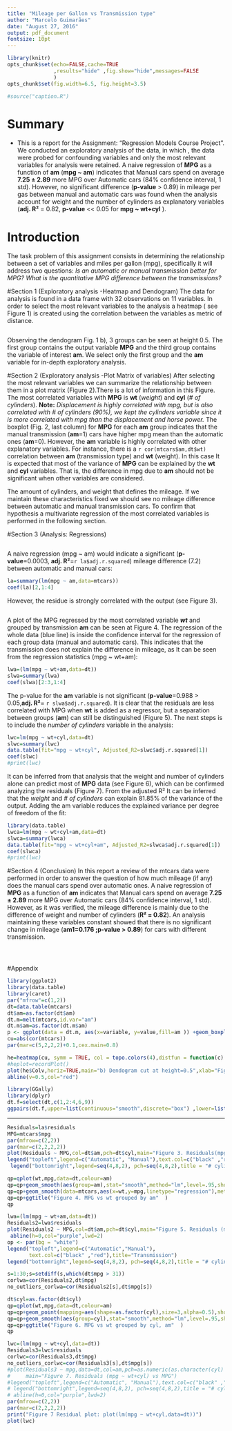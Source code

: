 ```yaml
---
title: "Mileage per Gallon vs Transmission type"
author: "Marcelo Guimarães"
date: "August 27, 2016"
output: pdf_document
fontsize: 10pt
---
```

```r
library(knitr)
opts_chunk$set(echo=FALSE,cache=TRUE
               ,results="hide" ,fig.show="hide",messages=FALSE
               )
opts_chunk$set(fig.width=6.5, fig.height=3.5)

#source("caption.R")


```
# Summary

* This is a report for the Assignment: "Regression Models Course Project".
We conducted an exploratory analysis of the data,  in which , the data were probed for confounding variables and only the most relevant variables for analysis were retained. A naive regression of **MPG** as a function of **am** (**mpg ~ am**) indicates that  Manual cars spend on average **7.25 $\pm$ 2.89**  more MPG over Automatic cars (84% confidence interval, 1 std). However, no significant difference (**p-value** > 0.89) in mileage per gas between manual and automatic cars was found when the analysis account for weight and the number of cylinders as explanatory variables (**adj. R²** = 0.82, **p-value** << 0.05 for **mpg ~ wt+cyl** ).

# Introduction 
The task problem of this assignment consists in determining the relationship between  a set of variables and miles per gallon (mpg), specifically it will address two questions: 
*Is an automatic or manual transmission better for MPG?*
*What is the quantitative MPG difference between the transmissions?*

#Section 1 (Exploratory analysis -Heatmap and Dendogram)
The data for analysis is found in a data frame with 32 observations on 11 variables. In order to select the most relevant variables to the analysis a heatmap  ( see Figure 1) is created using the correlation between the variables as metric of distance. 
```r
```
Observing the dendogram Fig. 1 b), 3 groups can be seen at height 0.5.
The first group contains the output variable **MPG** and the third group contains the variable of interest **am**. 
We select only the first group and the **am** variable for in-depth exploratory analysis.

#Section 2  (Exploratory analysis -Plot Matrix of variables)
After selecting the most relevant variables we can summarize the relationship between them in a plot matrix (Figure 2).There is a lot of information in this Figure. The most correlated variables with **MPG** is **wt** (*weight*) and **cyl** (*# of cylinders*).  **Note:** *Displacement is highly correlated with mpg, but is also correlated with # of cylinders (90%),  we kept the cylinders variable since it is more correlated with mpg than the displacement and horse power.*
The boxplot (Fig. 2, last column) for **MPG** for each **am** group indicates that the manual transmission (**am**=1) cars have higher mpg mean than the automatic ones (**am**=0). However, the **am** variable is highly correlated with other explanatory variables.
For instance, there is a `r cor(mtcars$am,dt$wt)` correlation between **am** (transmission type) and **wt** (weight). In this case It is expected that most of the variance of **MPG** can be explained by the **wt** and **cyl** variables. That is, the difference in mpg due to **am** should not be significant when other variables are considered. 

The amount of cylinders, and weight that defines the mileage. If we maintain these characteristics fixed we should see no mileage difference between automatic and manual transmission cars. 
To confirm that hypothesis a multivariate regression of the most correlated variables is performed in the following section.

#Section 3 (Analysis: Regressions)
```r
```
A naive regression (mpg ~ am) would indicate a significant (**p-value**=0.0003,
**adj. R²**=`r la$adj.r.squared`) mileage difference (7.2) between automatic and manual cars:
```r
la=summary(lm(mpg ~ am,data=mtcars))
coef(la)[2,1:4]
```
However, the residue is strongly correlated with the output (see Figure 3).
```r
```
A plot of the MPG regressed by the most correlated variable ***wt*** and grouped by transmission **am** can be seen at Figure 4. The regression of the whole data (blue line) is inside the confidence interval for the regression of each group data (manual and automatic cars). This indicates that the transmission does not explain the difference in mileage, as It can be seen from the regression statistics (mpg ~ wt+am): 
```r
lwa=(lm(mpg ~ wt+am,data=dt))
slwa=summary(lwa)
coef(slwa)[2:3,1:4]
```
The p-value for the **am** variable is not significant (**p-value**=0.988 > 0.05,**adj. R²**= `r slwa$adj.r.squared`). It is clear that the residuals are less correlated with MPG when **wt** is added as a regressor, but a separation between groups (**am**) can still be distinguished (Figure 5). The next steps is to include the *number of cylinders* variable in the analysis:
```r

lwc=lm(mpg ~ wt+cyl,data=dt)
slwc=summary(lwc)
data.table(fit="mpg ~ wt+cyl", Adjusted_R2=slwc$adj.r.squared[1])
coef(slwc)
#print(lwc)
```

It can be inferred from that analysis that the weight and number of cylinders alone can predict most of **MPG** data (see Figure 6), which can be confirmed analyzing the residuals (Figure 7). From the adjusted R² It can be inferred that the *weight* and *# of cylinders* can explain 81.85% of the variance of the output. Adding the am variable reduces the explained variance per degree of freedom of the fit:

```r
library(data.table)
lwca=lm(mpg ~ wt+cyl+am,data=dt)
slwca=summary(lwca)
data.table(fit="mpg ~ wt+cyl+am", Adjusted_R2=slwca$adj.r.squared[1])
coef(slwca)
#print(lwc)
```

#Section 4 (Conclusion)
In this report a review of the mtcars data were performed in order to answer the question of how much mileage (if any) does the manual cars spend over automatic ones. A naive regression of **MPG** as a function of **am** indicates that  Manual cars spend on average **7.25 $\pm$ 2.89**  more MPG over Automatic cars (84% confidence interval, 1 std). However, as it was verified, the mileage difference is mainly due to the difference of weight and number of cylinders (**R² = 0.82**). An analysis maintaining these variables constant showed that there is no significant change in mileage (**am1=0.176 ;p-value > 0.89**) for cars with different transmission.
```r
```
```r
```
```r
```


#Appendix

```r

library(ggplot2)
library(data.table)
library(caret)
par("mfrow"=c(1,2))
dt=data.table(mtcars)
dt$am=as.factor(dt$am)
dt.m=melt(mtcars,id.var="am")
dt.m$am=as.factor(dt.m$am)
p <- ggplot(data = dt.m, aes(x=variable, y=value,fill=am )) +geom_boxplot()+facet_wrap(~ variable,ncol=2,scales="free")
cu=abs(cor(mtcars))
par(mar=c(5,2,2,2)+0.1,cex.main=0.8)

he=heatmap(cu, symm = TRUE, col = topo.colors(4),distfun = function(c) as.dist(1-c) , keep.dendro = TRUE , main="a) Heatmap of data using correlation as distance metric",xlab="Figure 1. a)")
#heplot=recordPlot()
plot(he$Colv,horiz=TRUE,main="b) Dendogram cut at height=0.5",xlab="Figure 1. b)")
abline(v=0.5,col="red")

```


```r
library(GGally)
library(dplyr)
dt.f=select(dt,c(1,2:4,6,9))
ggpairs(dt.f,upper=list(continuous="smooth",discrete="box") ,lower=list(continuous="cor"),diag=list(continuous="barDiag"),title= "Figure 2. Plot matrix of most correlated variables")
```

----

```r
Residuals=la$residuals
MPG=mtcars$mpg
par(mfrow=c(2,2))
par(mar=c(2,2,2,2))
plot(Residuals ~ MPG,col=dt$am,pch=dt$cyl,main="Figure 3. Residuals(mpg ~ am) vs MPG")
legend("topleft",legend=c("Automatic", "Manual"),text.col=c("black" ,"red"),title="Transmission")
 legend("bottomright",legend=seq(4,8,2), pch=seq(4,8,2),title = "# cylinders")

```

```r
qp=qplot(wt,mpg,data=dt,colour=am)
qp=qp+geom_smooth(aes(group=am),stat="smooth",method="lm",level=.95,show.legend = TRUE)
qp=qp+geom_smooth(data=mtcars,aes(x=wt,y=mpg,linetype="regression"),method="lm",se = FALSE)
qp=qp+ggtitle("Figure 4. MPG vs wt grouped by am"  )
qp
```

```r
lwa=(lm(mpg ~ wt+am,data=dt))
Residuals2=lwa$residuals
plot(Residuals2 ~ MPG,col=dt$am,pch=dt$cyl,main="Figure 5. Residuals (mpg ~ wt+am) vs MPG")
 abline(h=0,col="purple",lwd=2)
op <- par(bg = "white")
legend("topleft",legend=c("Automatic","Manual"),
       text.col=c("black" ,"red"),title="Transmission")
legend("bottomright",legend=seq(4,8,2), pch=seq(4,8,2),title = "# cylinders")

```
```r
s=1:30;s=setdiff(s,which(dt$mpg > 31))
corlwa=cor(Residuals2,dt$mpg)
no_outliers_corlwa=cor(Residuals2[s],dt$mpg[s])
```


```r
dt$cyl=as.factor(dt$cyl)
qp=qplot(wt,mpg,data=dt,colour=am)
qp=qp+geom_point(mapping=aes(shape=as.factor(cyl),size=3,alpha=0.5),show.legend = TRUE )
qp=qp+geom_smooth(aes(group=cyl),stat="smooth",method="lm",level=.95,show.legend = FALSE)
qp=qp+ggtitle("Figure 6. MPG vs wt grouped by cyl, am"  )
qp
```

```r
lwc=(lm(mpg ~ wt+cyl,data=dt))
Residuals3=lwc$residuals
corlwc=cor(Residuals3,dt$mpg)
no_outliers_corlwc=cor(Residuals3[s],dt$mpg[s])
#plot(Residuals3 ~ mpg,data=dt,col=am,pch=as.numeric(as.character(cyl) ),
#     main="Figure 7. Residuals (mpg ~ wt+cyl) vs MPG")
#legend("topleft",legend=c("Automatic", "Manual"),text.col=c("black" ,"red"),title="Transmission")
# legend("bottomright",legend=seq(4,8,2), pch=seq(4,8,2),title = "# cylinders")
# abline(h=0,col="purple",lwd=2)
par(mfrow=c(2,2))
par(mar=c(2,2,2,2))
print("Figure 7 Residual plot: plot(lm(mpg ~ wt+cyl,data=dt))")
plot(lwc)
```
